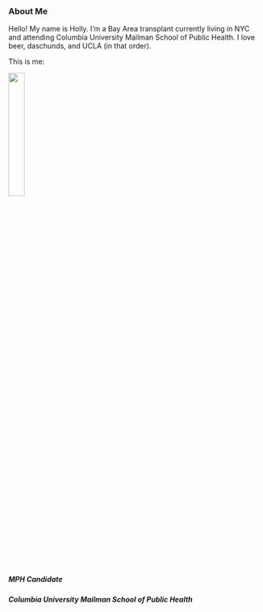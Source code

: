  
### About Me  


Hello! My name is Holly. I'm a Bay Area transplant currently living in NYC and attending Columbia University Mailman School of Public Health. I love beer, daschunds, and UCLA (in that order). 

This is me: 

<img src="photo/photo.jpg" style="width:25%">

##### MPH Candidate
##### Columbia University Mailman School of Public Health




